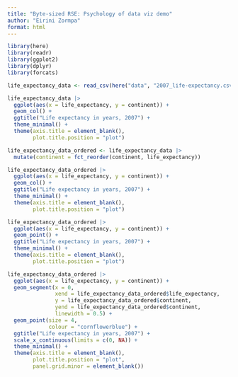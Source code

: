 ```yaml
---
title: "Byte-sized RSE: Psychology of data viz demo"
author: "Eirini Zormpa"
format: html
---
```


```r
library(here)
library(readr)
library(ggplot2)
library(dplyr)
library(forcats)
```

```r
life_expectancy_data <- read_csv(here("data", "2007_life-expectancy.csv"))
```

```r
life_expectancy_data |>
  ggplot(aes(x = life_expectancy, y = continent)) +
  geom_col() +
  ggtitle("Life expectancy in years, 2007") +
  theme_minimal() +
  theme(axis.title = element_blank(),
        plot.title.position = "plot")
```

```r
life_expectancy_data_ordered <- life_expectancy_data |>
  mutate(continent = fct_reorder(continent, life_expectancy))
```

```r
life_expectancy_data_ordered |>
  ggplot(aes(x = life_expectancy, y = continent)) +
  geom_col() +
  ggtitle("Life expectancy in years, 2007") +
  theme_minimal() +
  theme(axis.title = element_blank(),
        plot.title.position = "plot")
```
```r
life_expectancy_data_ordered |>
  ggplot(aes(x = life_expectancy, y = continent)) +
  geom_point() +
  ggtitle("Life expectancy in years, 2007") +
  theme_minimal() +
  theme(axis.title = element_blank(),
        plot.title.position = "plot")
```

```r
life_expectancy_data_ordered |>
  ggplot(aes(x = life_expectancy, y = continent)) +
  geom_segment(x = 0,
               xend = life_expectancy_data_ordered$life_expectancy,
               y = life_expectancy_data_ordered$continent,
               yend = life_expectancy_data_ordered$continent,
               linewidth = 0.5) +
  geom_point(size = 4,
             colour = "cornflowerblue") +
  ggtitle("Life expectancy in years, 2007") +
  scale_x_continuous(limits = c(0, NA)) +
  theme_minimal() +
  theme(axis.title = element_blank(),
        plot.title.position = "plot",
        panel.grid.minor = element_blank())
```